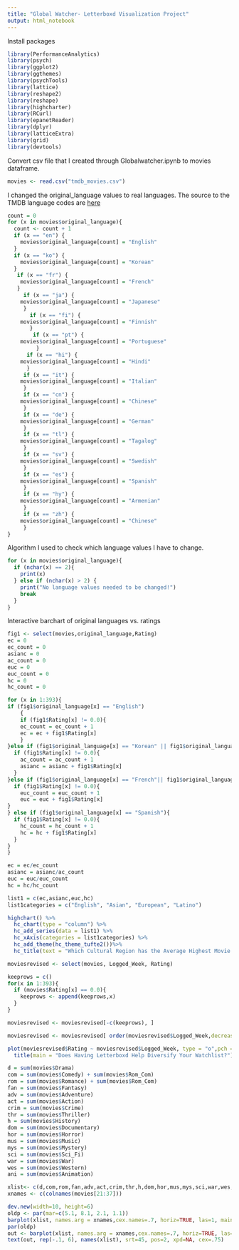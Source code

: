 ```yaml
---
title: "Global Watcher- Letterboxd Visualization Project"
output: html_notebook
---
```


Install packages
```r
library(PerformanceAnalytics)
library(psych)
library(ggplot2)
library(ggthemes)
library(psychTools)
library(lattice)
library(reshape2)
library(reshape)
library(highcharter)
library(RCurl)
library(epanetReader)
library(dplyr)
library(latticeExtra)
library(grid)
library(devtools)
```

Convert csv file that I created through Globalwatcher.ipynb to movies dataframe.
```r
movies <- read.csv("tmdb_movies.csv")
```

I changed the original_language values to real languages. The source to the TMDB language codes are [here](https://github.com/travisbell/tmdb-web-translations/blob/main/languages/en-US.yml) 
```r
count = 0
for (x in movies$original_language){
  count <- count + 1
  if (x == "en") {
    movies$original_language[count] = "English"
  }
  if (x == "ko") {
    movies$original_language[count] = "Korean"
  }
   if (x == "fr") {
    movies$original_language[count] = "French"
   }
     if (x == "ja") {
    movies$original_language[count] = "Japanese"
     }
       if (x == "fi") {
    movies$original_language[count] = "Finnish"
       }
        if (x == "pt") {
    movies$original_language[count] = "Portuguese"
         }
      if (x == "hi") {
    movies$original_language[count] = "Hindi"
      }
     if (x == "it") {
    movies$original_language[count] = "Italian"
     }
     if (x == "cn") {
    movies$original_language[count] = "Chinese"
     }
     if (x == "de") {
    movies$original_language[count] = "German"
     }
     if (x == "tl") {
    movies$original_language[count] = "Tagalog"
     }
     if (x == "sv") {
    movies$original_language[count] = "Swedish"
     }
     if (x == "es") {
    movies$original_language[count] = "Spanish"
     }
     if (x == "hy") {
    movies$original_language[count] = "Armenian"
     }
     if (x == "zh") {
    movies$original_language[count] = "Chinese"
     }
}
```

Algorithm I used to check which language values I have to change.
```r
for (x in movies$original_language){
  if (nchar(x) == 2){
    print(x)
  } else if (nchar(x) > 2) {
    print("No language values needed to be changed!")
    break
  }
}
```

Interactive barchart of original languages vs. ratings
```r
fig1 <- select(movies,original_language,Rating)
ec = 0
ec_count = 0
asianc = 0
ac_count = 0
euc = 0
euc_count = 0
hc = 0
hc_count = 0

for (x in 1:393){
if (fig1$original_language[x] == "English")
    {
    if (fig1$Rating[x] != 0.0){
    ec_count = ec_count + 1
    ec = ec + fig1$Rating[x] 
    }
}else if (fig1$original_language[x] == "Korean" || fig1$original_language[x] == "Japanese"|| fig1$original_language[x] == "Hindi"|| fig1$original_language[x] == "Chinese"|| fig1$original_language[x] == "Tagalog"|| fig1$original_language[x] == "Chinese"){
  if (fig1$Rating[x] != 0.0){
    ac_count = ac_count + 1
    asianc = asianc + fig1$Rating[x] 
  }
}else if (fig1$original_language[x] == "French"|| fig1$original_language[x] == "Finnish"|| fig1$original_language[x] == "Portuguese"|| fig1$original_language[x] == "Italian"|| fig1$original_language[x] == "German"|| fig1$original_language[x] == "Swedish"|| fig1$original_language[x] == "Armenian"){
  if (fig1$Rating[x] != 0.0){
    euc_count = euc_count + 1
    euc = euc + fig1$Rating[x]
}
} else if (fig1$original_language[x] == "Spanish"){
  if (fig1$Rating[x] != 0.0){
    hc_count = hc_count + 1
    hc = hc + fig1$Rating[x]
  }
}
}

ec = ec/ec_count
asianc = asianc/ac_count
euc = euc/euc_count
hc = hc/hc_count

```

```r
list1 = c(ec,asianc,euc,hc)
list1categories = c("English", "Asian", "European", "Latino")

highchart() %>%
  hc_chart(type = "column") %>%
  hc_add_series(data = list1) %>%
  hc_xAxis(categories = list1categories) %>%
  hc_add_theme(hc_theme_tufte2())%>%
  hc_title(text = "Which Cultural Region has the Average Highest Movie Ratings?")

```

```r
moviesrevised <- select(movies, Logged_Week, Rating)

keeprows = c()
for(x in 1:393){
  if (movies$Rating[x] == 0.0){
    keeprows <- append(keeprows,x)
  }
}

moviesrevised <- moviesrevised[-c(keeprows), ] 

moviesrevised <- moviesrevised[ order(moviesrevised$Logged_Week,decreasing = FALSE),]

plot(moviesrevised$Rating ~ moviesrevised$Logged_Week, type = "o",pch = 20, col = "blue", xlab = "Logged Weeks", ylab = "Ratings")%>%
  title(main = "Does Having Letterboxd Help Diversify Your Watchlist?")
```
```r
d = sum(movies$Drama)
com = sum(movies$Comedy) + sum(movies$Rom_Com)
rom = sum(movies$Romance) + sum(movies$Rom_Com)
fan = sum(movies$Fantasy)
adv = sum(movies$Adventure)
act = sum(movies$Action)
crim = sum(movies$Crime)
thr = sum(movies$Thriller)
h = sum(movies$History)
dom = sum(movies$Documentary)
hor = sum(movies$Horror)
mus = sum(movies$Music)
mys = sum(movies$Mystery)
sci = sum(movies$Sci_Fi)
war = sum(movies$War)
wes = sum(movies$Western)
ani = sum(movies$Animation)

xlist<- c(d,com,rom,fan,adv,act,crim,thr,h,dom,hor,mus,mys,sci,war,wes,ani)
xnames <- c(colnames(movies[21:37]))

dev.new(width=10, height=6)
oldp <- par(mar=c(5.1, 8.1, 2.1, 1.1))
barplot(xlist, names.arg = xnames,cex.names=.7, horiz=TRUE, las=1, main = "Which Genre do I Watch the Most?")
par(oldp)
out <- barplot(xlist, names.arg = xnames,cex.names=.7, horiz=TRUE, las=1, main = "Which Genre do I Watch the Most?")
text(out, rep(-.1, 6), names(xlist), srt=45, pos=2, xpd=NA, cex=.75)

```

```r

```




